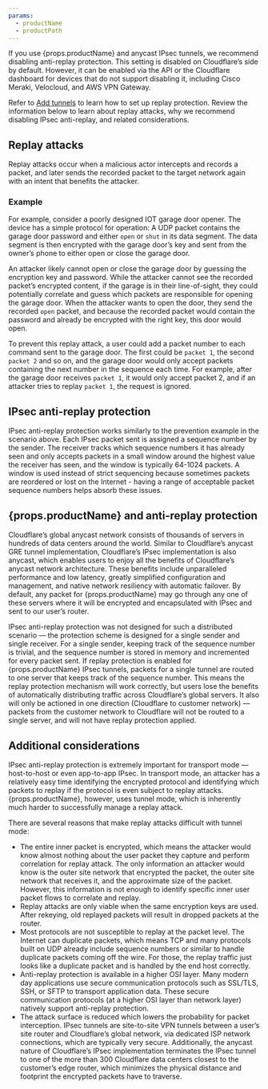```yaml
---
params:
  - productName
  - productPath
---
```



If you use {props.productName} and <GlossaryTooltip term="anycast">anycast</GlossaryTooltip> <GlossaryTooltip term="IPsec tunnel">IPsec</GlossaryTooltip> tunnels, we recommend disabling anti-replay protection. This setting is disabled on Cloudflare’s side by default. However, it can be enabled via the API or the Cloudflare dashboard for devices that do not support disabling it, including Cisco Meraki, Velocloud, and AWS VPN Gateway.

Refer to <a href={props.productPath}>Add tunnels</a> to learn how to set up replay protection. Review the information below to learn about replay attacks, why we recommend disabling IPsec anti-replay, and related considerations.

## ​​Replay attacks

Replay attacks occur when a malicious actor intercepts and records a packet, and later sends the recorded packet to the target network again with an intent that benefits the attacker.

### Example

For example, consider a poorly designed IOT garage door opener. The device has a simple protocol for operation: A UDP packet contains the garage door password and either `open` or `shut` in its data segment. The data segment is then encrypted with the garage door’s key and sent from the owner’s phone to either open or close the garage door.

An attacker likely cannot open or close the garage door by guessing the encryption key and password. While the attacker cannot see the recorded packet’s encrypted content, if the garage is in their line-of-sight, they could potentially correlate and guess which packets are responsible for opening the garage door. When the attacker wants to open the door, they send the recorded `open` packet, and because the recorded packet would contain the password and already be encrypted with the right key, this door would open.

To prevent this replay attack, a user could add a packet number to each command sent to the garage door. The first could be `packet 1`, the second `packet 2` and so on, and the garage door would only accept packets containing the next number in the sequence each time. For example, after the garage door receives `packet 1`, it would only accept packet 2, and if an attacker tries to replay `packet 1`, the request is ignored.

## ​​IPsec anti-replay protection

IPsec anti-replay protection works similarly to the prevention example in the scenario above. Each IPsec packet sent is assigned a sequence number by the sender. The receiver tracks which sequence numbers it has already seen and only accepts packets in a small window around the highest value the receiver has seen, and the window is typically 64-1024 packets. A window is used instead of strict sequencing because sometimes packets are reordered or lost on the Internet - having a range of acceptable packet sequence numbers helps absorb these issues.

## {props.productName} and anti-replay protection

Cloudflare’s global anycast network consists of thousands of servers in hundreds of data centers around the world. Similar to Cloudflare’s anycast <GlossaryTooltip term="GRE tunnel">GRE</GlossaryTooltip> tunnel implementation, Cloudflare’s IPsec implementation is also anycast, which enables users to enjoy all the benefits of Cloudflare’s anycast network architecture. These benefits include unparalleled performance and low latency, greatly simplified configuration and management, and native network resiliency with automatic failover. By default, any packet for {props.productName} may go through any one of these servers where it will be encrypted and encapsulated with IPsec and sent to our user’s router.

IPsec anti-replay protection was not designed for such a distributed scenario — the protection scheme is designed for a single sender and single receiver. For a single sender, keeping track of the sequence number is trivial, and the sequence number is stored in memory and incremented for every packet sent. If replay protection is enabled for {props.productName} IPsec tunnels, packets for a single tunnel are routed to one server that keeps track of the sequence number. This means the replay protection mechanism will work correctly, but users lose the benefits of automatically distributing traffic across Cloudflare’s global servers. It also will only be actioned in one direction (Cloudflare to customer network) — packets from the customer network to Cloudflare will not be routed to a single server, and will not have replay protection applied.

## ​​Additional considerations

IPsec anti-replay protection is extremely important for transport mode — host-to-host or even app-to-app IPsec. In transport mode, an attacker has a relatively easy time identifying the encrypted protocol and identifying which packets to replay if the protocol is even subject to replay attacks. {props.productName}, however, uses tunnel mode, which is inherently much harder to successfully manage a replay attack.

There are several reasons that make replay attacks difficult with tunnel mode:

- The entire inner packet is encrypted, which means the attacker would know almost nothing about the user packet they capture and perform correlation for replay attack. The only information an attacker would know is the outer site network that encrypted the packet, the outer site network that receives it, and the approximate size of the packet. However, this information is not enough to identify specific inner user packet flows to correlate and replay.
- Replay attacks are only viable when the same encryption keys are used. After rekeying, old replayed packets will result in dropped packets at the router.
- Most protocols are not susceptible to replay at the packet level. The Internet can duplicate packets, which means TCP and many protocols built on UDP already include sequence numbers or similar to handle duplicate packets coming off the wire. For those, the replay traffic just looks like a duplicate packet and is handled by the end host correctly.
- Anti-replay protection is available in a higher OSI layer. Many modern day applications use secure communication protocols such as SSL/TLS, SSH, or SFTP to transport application data. These secure communication protocols (at a higher OSI layer than network layer) natively support anti-replay protection.
- The attack surface is reduced which lowers the probability for packet interception. IPsec tunnels are site-to-site VPN tunnels between a user’s site router and Cloudflare’s global network, via dedicated ISP network connections, which are typically very secure. Additionally, the anycast nature of Cloudflare’s IPsec implementation terminates the IPsec tunnel to one of the more than 300 Cloudflare data centers closest to the customer’s edge router, which minimizes the physical distance and footprint the encrypted packets have to traverse.
